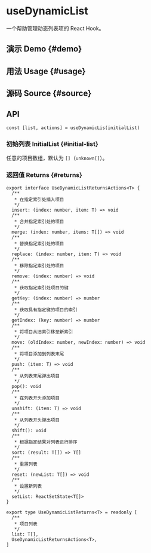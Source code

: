 # useDynamicList


<HooksType category={frontmatter.category} />

一个帮助管理动态列表项的 React Hook。

## 演示 Demo \{#demo}


<App />

## 用法 Usage \{#usage}



## 源码 Source \{#source}


<Source />

## API

```tsx
const [list, actions] = useDynamicLis(initialList)
```

### 初始列表 InitialList \{#initial-list}

任意的项目数组，默认为 `[]`（`unknown[]`）。

### 返回值 Returns \{#returns}

```tsx
export interface UseDynamicListReturnsActions<T> {
  /**
   * 在指定索引处插入项目
   */
  insert: (index: number, item: T) => void
  /**
   * 合并指定索引处的项目
   */
  merge: (index: number, items: T[]) => void
  /**
   * 替换指定索引处的项目
   */
  replace: (index: number, item: T) => void
  /**
   * 移除指定索引处的项目
   */
  remove: (index: number) => void
  /**
   * 获取指定索引处项目的键
   */
  getKey: (index: number) => number
  /**
   * 获取具有指定键的项目的索引
   */
  getIndex: (key: number) => number
  /**
   * 将项目从旧索引移至新索引
   */
  move: (oldIndex: number, newIndex: number) => void
  /**
   * 将项目添加到列表末尾
   */
  push: (item: T) => void
  /**
   * 从列表末尾弹出项目
   */
  pop(): void
  /**
   * 在列表开头添加项目
   */
  unshift: (item: T) => void
  /**
   * 从列表开头弹出项目
   */
  shift(): void
  /**
   * 根据指定结果对列表进行排序
   */
  sort: (result: T[]) => T[]
  /**
   * 重置列表
   */
  reset: (newList: T[]) => void
  /**
   * 设置新列表
   */
  setList: ReactSetState<T[]>
}

export type UseDynamicListReturns<T> = readonly [
  /**
   * 项目列表
   */
  list: T[],
  UseDynamicListReturnsActions<T>,
]

```
